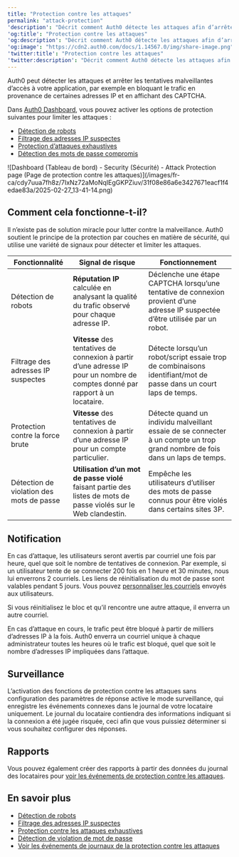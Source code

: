 ---
title: "Protection contre les attaques"
permalink: "attack-protection"
'description': "Décrit comment Auth0 détecte les attaques afin d’arrêter les tentatives malveillantes d’accès à votre application, de vous alerter, ainsi que vos utilisateurs, en cas d’activité suspecte, et de bloquer les tentatives de connexion ultérieures."
'og:title': "Protection contre les attaques"
'og:description': "Décrit comment Auth0 détecte les attaques afin d’arrêter les tentatives malveillantes d’accès à votre application, de vous alerter, ainsi que vos utilisateurs, en cas d’activité suspecte, et de bloquer les tentatives de connexion ultérieures."
'og:image': "https://cdn2.auth0.com/docs/1.14567.0/img/share-image.png"
'twitter:title': "Protection contre les attaques"
'twitter:description': "Décrit comment Auth0 détecte les attaques afin d’arrêter les tentatives malveillantes d’accès à votre application, de vous alerter, ainsi que vos utilisateurs, en cas d’activité suspecte, et de bloquer les tentatives de connexion ultérieures."
---

Auth0 peut détecter les attaques et arrêter les tentatives malveillantes d’accès à votre application, par exemple en bloquant le trafic en provenance de certaines adresses IP et en affichant des CAPTCHA.

Dans [Auth0 Dashboard](https://manage.auth0.com/#/security/attack-protection), vous pouvez activer les options de protection suivantes pour limiter les attaques :

* [Détection de robots](/docs/fr-ca/secure/attack-protection/bot-detection)
* [Filtrage des adresses IP suspectes](/docs/fr-ca/secure/attack-protection/suspicious-ip-throttling)
* [Protection d’attaques exhaustives](/docs/fr-ca/secure/attack-protection/brute-force-protection)
* [Détection des mots de passe compromis](/docs/fr-ca/secure/attack-protection/breached-password-detection)

<Frame>![Dashboard (Tableau de bord) - Security (Sécurité) - Attack Protection page (Page de protection contre les attaques)](/images/fr-ca/cdy7uua7fh8z/7IxNz72aMoNqIEgGKPZiuv/31f08e86a6e3427671eacf1f4edae83a/2025-02-27_13-41-14.png)</Frame>

## Comment cela fonctionne-t-il?

Il n’existe pas de solution miracle pour lutter contre la malveillance. Auth0 soutient le principe de la protection par couches en matière de sécurité, qui utilise une variété de signaux pour détecter et limiter les attaques.

<table class="table"><thead>
<tr>
<th><strong>Fonctionnalité</strong></th>
<th><strong>Signal de risque</strong></th>
<th><strong>Fonctionnement</strong></th>
</tr>
</thead>
<tbody>
<tr>
<td>Détection de robots</td>
<td><strong>Réputation IP</strong> calculée en analysant la qualité du trafic observé pour chaque adresse IP.</td>
<td>Déclenche une étape CAPTCHA lorsqu’une tentative de connexion provient d’une adresse IP suspectée d’être utilisée par un robot.</td>
</tr>
<tr>
<td>Filtrage des adresses IP suspectes</td>
<td><strong>Vitesse</strong> des tentatives de connexion à partir d’une adresse IP pour un nombre de comptes donné par rapport à un locataire.</td>
<td>Détecte lorsqu’un robot/script essaie trop de combinaisons identifiant/mot de passe dans un court laps de temps.</td>
</tr>
<tr>
<td>Protection contre la force brute</td>
<td><strong>Vitesse</strong> des tentatives de connexion à partir d’une adresse IP pour un compte particulier.</td>
<td>Détecte quand un individu malveillant essaie de se connecter à un compte un trop grand nombre de fois dans un laps de temps.</td>
</tr>
<tr>
<td>Détection de violation des mots de passe</td>
<td><strong>Utilisation d’un mot de passe violé</strong> faisant partie des listes de mots de passe violés sur le Web clandestin.</td>
<td>Empêche les utilisateurs d’utiliser des mots de passe connus pour être violés dans certains sites 3P.</td>
</tr>
</tbody>
</table>

## Notification

En cas d’attaque, les utilisateurs seront avertis par courriel une fois par heure, quel que soit le nombre de tentatives de connexion. Par exemple, si un utilisateur tente de se connecter 200 fois en 1 heure et 30 minutes, nous lui enverrons 2 courriels. Les liens de réinitialisation du mot de passe sont valables pendant 5 jours. Vous pouvez [personnaliser les courriels](/docs/fr-ca/customize/email/customize-blocked-account-emails) envoyés aux utilisateurs.

<Callout icon="file-lines" color="#0EA5E9" iconType="regular">

Si vous réinitialisez le bloc et qu’il rencontre une autre attaque, il enverra un autre courriel.

</Callout>

En cas d’attaque en cours, le trafic peut être bloqué à partir de milliers d’adresses IP à la fois. Auth0 enverra un courriel unique à chaque administrateur toutes les heures où le trafic est bloqué, quel que soit le nombre d’adresses IP impliquées dans l’attaque.

## Surveillance

L’activation des fonctions de protection contre les attaques sans configuration des paramètres de réponse active le mode surveillance, qui enregistre les événements connexes dans le journal de votre locataire uniquement. Le journal du locataire contiendra des informations indiquant si la connexion a été jugée risquée, ceci afin que vous puissiez déterminer si vous souhaitez configurer des réponses.

## Rapports

Vous pouvez également créer des rapports à partir des données du journal des locataires pour [voir les événements de protection contre les attaques](/docs/fr-ca/secure/attack-protection/view-attack-protection-events).

## En savoir plus

* [Détection de robots](/docs/fr-ca/secure/attack-protection/bot-detection)
* [Filtrage des adresses IP suspectes](/docs/fr-ca/secure/attack-protection/suspicious-ip-throttling)
* [Protection contre les attaques exhaustives](/docs/fr-ca/secure/attack-protection/brute-force-protection)
* [Détection de violation de mot de passe](/docs/fr-ca/secure/attack-protection/breached-password-detection)
* [Voir les événements de journaux de la protection contre les attaques](/docs/fr-ca/secure/attack-protection/view-attack-protection-events)